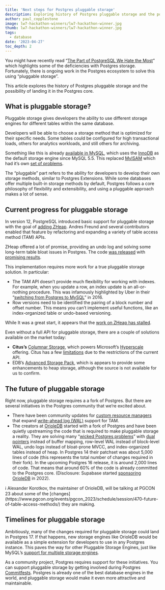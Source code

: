 ```yaml
---
title: 'Next steps for Postgres pluggable storage'
description: Exploring history of Postgres pluggable storage and the possibility of landing it in the Postgres core.
author: paul_copplestone
image: lw7-hackathon-winners/lw7-hackathon-winner.jpg
thumb: lw7-hackathon-winners/lw7-hackathon-winner.jpg
tags:
  - database
date: '2023-04-27'
toc_depth: 2
---
```


You might have recently read “[The Part of PostgreSQL We Hate the Most](https://ottertune.com/blog/the-part-of-postgresql-we-hate-the-most/)” which highlights some of the deficiencies with Postgres storage. Fortunately, there is ongoing work in the Postgres ecosystem to solve this using “pluggable storage”.

This article explores the history of Postgres pluggable storage and the possibility of landing it in the Postgres core.

## What is pluggable storage?

Pluggable storage gives developers the ability to use different storage engines for different tables within the same database.

Developers will be able to choose a storage method that is optimized for their specific needs. Some tables could be configured for high transactional loads, others for analytics workloads, and still others for archiving.

Something like this is already [available in MySQL](https://en.wikipedia.org/wiki/Comparison_of_MySQL_database_engines), which uses the [InnoDB](https://en.wikipedia.org/wiki/InnoDB) as the default storage engine since MySQL 5.5. This replaced [MyISAM](https://en.wikipedia.org/wiki/MyISAM) which had it’s own [set of problems](https://www.percona.com/blog/using-myisam-in-production/).

The “pluggable” part refers to the ability for developers to develop their own storage methods, similar to Postgres Extensions. While some databases offer multiple built-in storage methods by default, Postgres follows a core philosophy of flexibility and extensibility, and using a pluggable approach makes a lot of sense.

## Current progress for pluggable storage

In version 12, PostgreSQL introduced basic support for pluggable storage with the goal of [adding ZHeap](https://anarazel.de/talks/2019-05-30-pgcon-pluggable-table-storage/pluggable.pdf). Andres Freund and several contributors enabled that feature by refactoring and expanding a variety of table access method (TAM) APIs.

ZHeap offered a lot of promise, providing an undo log and solving some long-term table bloat issues in Postgres. The code [was released](https://github.com/EnterpriseDB/zheap) with [promising results](https://www.pgcon.org/2018/schedule/attachments/501_zheap-a-new-storage-format-postgresql-5.pdf).

This implementation requires more work for a true pluggable storage solution. In particular:

- The TAM API doesn’t provide much flexibility for working with indexes. For example, when you update a row, an index update is an all-or-nothing procedure. This was infamously highlighted by Uber in their “[switching from Postgres to MySQL](https://www.uber.com/blog/postgres-to-mysql-migration/)” in 2016.
- Row versions need to be identified the pairing of a block number and offset number. This means you can’t implement useful functions, like an index-organized table or undo-based versioning.

While It was a great start, it appears that the [work on ZHeap has stalled](https://twitter.com/andy_pavlo/status/1590703943176589312).

Even without a full API for pluggable storage, there are a couple of solutions available on the market today:

- **Citus’s** [Columnar Storage](https://docs.citusdata.com/en/v11.1/admin_guide/table_management.html#columnar-storage), which powers Microsoft’s [Hyperscale](https://azure.microsoft.com/en-us/updates/azure-database-for-postgresql-hyperscale-citus-is-now-available/) offering. Citus has a few [limitations](https://docs.citusdata.com/en/v11.1/admin_guide/table_management.html#limitations) due to the restrictions of the current API.
- EDB’s [Advanced Storage Pack](https://www.infoworld.com/article/3681112/3-key-features-in-edb-postgresql-15.html), which is appears to provide some enhancements to heap storage, although the source is not available for us to confirm.

## The future of pluggable storage

Right now, pluggable storage requires a a fork of Postgres. But there are several initiatives in the Postgres community that we’re excited about.

- There have been community updates for [custom resource managers](https://git.postgresql.org/gitweb/?p=postgresql.git;a=commitdiff;h=5c279a6d350205cc98f91fb8e1d3e4442a6b25d1) that expand [write-ahead log (WAL)](https://www.postgresql.org/docs/current/wal-intro.html) support for TAM.
- The creators at [OrioleDB](https://github.com/orioledb/orioledb) started with a fork of Postgres and have been quietly upstreaming the code that is required to make pluggable storage a reality. They are solving many “[wicked Postgres problems](https://www.slideshare.net/AlexanderKorotkov/solving-postgresql-wicked-problems)” with [dual pointers](https://www.orioledata.com/blog/buffer-management/) instead of buffer mapping, row-level WAL instead of block-level WAL, undo logs instead of bloat-prone MVCC, and index-organized tables instead of heap. In Postgres 14 their patchset was about 5,000 lines of code (this represents the total number of changes required in their fork). In the upcoming Postgres 16 release, it is around 2,000 lines of code. That means that around 60% of the code is already committed to the Postgres core. (Disclosure: Supabase started [sponsoring OrioleDB](https://supabase.com/blog/supabase-series-b#where-were-going) in 2022).

<aside>
ℹ️ Alexander Korotkov, the maintainer of OrioleDB, will be talking at PGCON 23 about some of the [changes](https://www.pgcon.org/events/pgcon_2023/schedule/session/470-future-of-table-access-methods/) they are making.

</aside>

## Timelines for pluggable storage

Ambitiously, many of the changes required for pluggable storage could land in Postgres 17. If that happens, new storage engines like OrioleDB would be available as a simple extension for developers to use in any Postgres instance. This paves the way for other Pluggable Storage Engines, just like MySQL’s [support for multiple storage engines](https://dev.mysql.com/doc/refman/5.7/en/storage-engines.html).

As a community project, Postgres requires support for these initiatives. You can support pluggable storage by getting involved during Postgres [Commitfests](https://supabase.com/blog/postgresql-commitfest). Postgres is already one of the best database engines in the world, and pluggable storage would make it even more attractive and maintainable.
